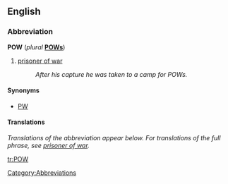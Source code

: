 {{see|pow}}
==English==

===Abbreviation===
'''POW''' (''plural'' '''[[POWs]]''')

# [[prisoner of war]]
#:''After his capture he was taken to a camp for POWs.''

==== Synonyms ====
* [[PW]] {{qualifier|Canada|military}}

====Translations====
''Translations of the abbreviation appear below.  For translations of the full phrase, see [[prisoner of war]].''
<!--Translate only the abbreviation here-->
<!--
*Chinese: [[战俘]]
*Dutch: [[krijgsgevangene]]
*German: [[Kriegsgefangener]] {{m}}
*[[Interlingua]]: [[prisionere de guerra]]
*Italian: [[prigioniero di guerra]] {{m}}
*Norwegian: [[fange av krig]]
*Polish: [[jeniec wojenny]] {{m}}
*Portuguese: [[prisioneiro de guerra]]
*Slovak: [[zajatec]] {{m}} (zajatci ''pl'')
*Spanish: [[prisionero de guerra]]
*Swedish: [[krigsfånge]]
*[[Volapük]]: [[kligafanäböpäb]]
-->

[[Category:Abbreviations]]
[[tr:POW]]